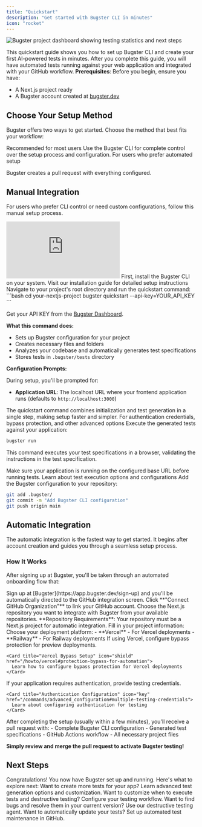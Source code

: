 ```yaml
---
title: "Quickstart"
description: "Get started with Bugster CLI in minutes"
icon: "rocket"
---
```


<Frame>
<img src="/images/project_dashboard.png" alt="Bugster project dashboard showing testing statistics and next steps" />
</Frame>

This quickstart guide shows you how to set up Bugster CLI and create your first AI-powered tests in minutes.
After you complete this guide, you will have automated tests running against your web application and integrated with your GitHub workflow.
<Info>
  **Prerequisites**: Before you begin, ensure you have:
  - A Next.js project ready
  - A Bugster account created at [bugster.dev](https://app.bugster.dev/auth/sign-up)
</Info>

## Choose Your Setup Method
Bugster offers two ways to get started. Choose the method that best fits your workflow:
<CardGroup cols={2}>

<Card title="Manual Integration" icon="wrench"  href="/quickstart#manual-integration">
<Tip>Recommended for most users</Tip>
Use the Bugster CLI for complete control over the setup process and configuration.

</Card>
<Card title="Automatic Integration" icon="bolt"  href="/quickstart#automatic-integration">
<Note>For users who prefer automated setup</Note>

Bugster creates a pull request with everything configured.
</Card>
</CardGroup>

## Manual Integration
For users who prefer CLI control or need custom configurations, follow this manual setup process.

<iframe
  className="w-full aspect-video rounded-xl"
  src="https://www.youtube.com/embed/MX2mTs5o7Sw"
  title="Bugster Manual Quickstart Guide"
  frameBorder="0"
  allow="accelerometer; autoplay; clipboard-write; encrypted-media; gyroscope; picture-in-picture"
  allowFullScreen
></iframe>
<Steps>
  <Step title="Install Bugster CLI">
  First, install the Bugster CLI on your system.
<Card title="Install Bugster CLI" icon="download" href="/installation">
  Visit our installation guide for detailed setup instructions
</Card>
  </Step>

<Step title="Initialize Bugster and Generate Tests">
Navigate to your project's root directory and run the quickstart command:
```bash
cd your-nextjs-project
bugster quickstart --api-key=YOUR_API_KEY
```

Get your API KEY from the [Bugster Dashboard](https://app.bugster.dev).

**What this command does:**
- Sets up Bugster configuration for your project
- Creates necessary files and folders
- Analyzes your codebase and automatically generates test specifications
- Stores tests in `.bugster/tests` directory

**Configuration Prompts:**

During setup, you'll be prompted for:
- **Application URL**: The localhost URL where your frontend application runs (defaults to `http://localhost:3000`)

<Tip>
  The quickstart command combines initialization and test generation in a single step, making setup faster and simpler.
</Tip>

<Card title="Learn More About Advanced Configuration" icon="gear" href="/commands/advanced_configuration">
  For authentication credentials, bypass protection, and other advanced options
</Card>

</Step>
<Step title="Run Your Tests">
Execute the generated tests against your application:

```bash
bugster run
```
This command executes your test specifications in a browser, validating the instructions in the test specification.

<Tip>
  Make sure your application is running on the configured base URL before running tests.
</Tip>

<Card title="Advanced Test Execution" icon="compass" href="/commands/run">
  Learn about test execution options and configurations
</Card>

</Step>
<Step title="Commit Configuration to Repository">
Add the Bugster configuration to your repository:

```bash
git add .bugster/
git commit -m "Add Bugster CLI configuration"
git push origin main
```

</Step>
</Steps>

## Automatic Integration
The automatic integration is the fastest way to get started. It begins after account creation and guides you through a seamless setup process.

### How It Works
After signing up at Bugster, you'll be taken through an automated onboarding flow that:

<Steps>
  <Step title="Create Account & Connect GitHub">
    Sign up at [Bugster](https://app.bugster.dev/sign-up) and you'll be automatically directed to the GitHub integration screen.
Click **"Connect GitHub Organization"** to link your GitHub account.
  </Step>
  <Step title="Select Your Repository">
    Choose the Next.js repository you want to integrate with Bugster from your available repositories.
<Warning>
  **Repository Requirements**: Your repository must be a Next.js project for automatic integration.
</Warning>
  </Step>
  <Step title="Configure Project Settings">
    Fill in your project information:
<AccordionGroup>
  <Accordion title="Platform Selection" icon="cloud">
    Choose your deployment platform:
    - **Vercel** - For Vercel deployments
    - **Railway** - For Railway deployments
  </Accordion>
  
  <Accordion title="Bypass Protection (Vercel)" icon="shield">
    If using Vercel, configure bypass protection for preview deployments.
    
    <Card title="Vercel Bypass Setup" icon="shield" href="/howto/vercel#protection-bypass-for-automation">
      Learn how to configure bypass protection for Vercel deployments
    </Card>
  </Accordion>
  
  <Accordion title="Testing Credentials" icon="key">
    If your application requires authentication, provide testing credentials.
    
    <Card title="Authentication Configuration" icon="key" href="/commands/advanced_configuration#multiple-testing-credentials">
      Learn about configuring authentication for testing
    </Card>
  </Accordion>
</AccordionGroup>
  </Step>
  <Step title="Receive Configuration Pull Request">
    After completing the setup (usually within a few minutes), you'll receive a pull request with:
- Complete Bugster CLI configuration
- Generated test specifications
- GitHub Actions workflow
- All necessary project files

**Simply review and merge the pull request to activate Bugster testing!**
  </Step>
</Steps>

## Next Steps
Congratulations! You now have Bugster set up and running. Here's what to explore next:
<CardGroup cols={2}>
  <Card title="Generate More Tests" icon="sparkles" href="/commands/generate">
    Want to create more tests for your app? Learn advanced test generation options and customization.
  </Card>
  <Card title="Adapt Bugster to your workflow" icon="code-pull-request" href="/config-ui">
    Want to customize when to execute tests and destructive testing? Configure your testing workflow.
  </Card>
  <Card title="Find & Fix Bugs" icon="bomb" href="/commands/destructive-agent">
    Want to find bugs and resolve them in your current version? Use our destructive testing agent.
  </Card>
  <Card title="Automate Test Updates" icon="wand-magic-sparkles" href="/commands/update">
    Want to automatically update your tests? Set up automated test maintenance in GitHub.
  </Card>
</CardGroup>
